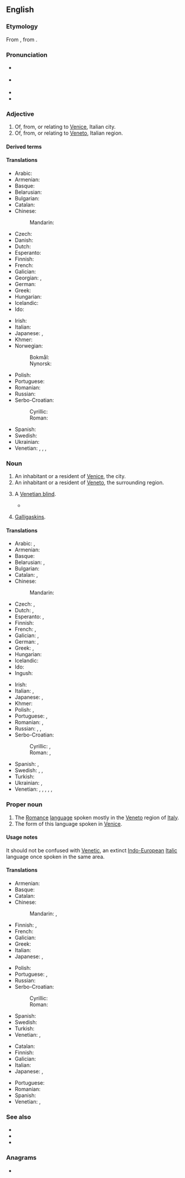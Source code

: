 {{also|venetian}}
==English==

===Etymology===
From {{af|en|Venetia|-an}}, from {{der|en|la|Venetia|t=Venice}}.

===Pronunciation===
* {{a|GA}} {{IPA|en|/vəˈniʃən/}}
* {{a|RP}} {{IPA|en|/vɪˈniːʃən/}}
* {{audio|en|LL-Q1860 (eng)-Vealhurl-Venetian.wav |Audio (UK)}}
* {{rhymes|en|iːʃən|s=3}}

===Adjective===
{{en-adj|-}}

# Of, from, or relating to [[Venice]], Italian city.
# Of, from, or relating to [[Veneto]], Italian region.

====Derived terms====
{{der4|en
|Venetian blind
|Venetian carpet
|Venetian ceruse
|Venetian chalk
|Venetian door
|Venetian glass
|Venetianness
|Venetian red
|Venetian soap
|Venetian sumac
|Venetian swell
|Venetian window
}}

====Translations====
{{trans-top|relating to Venice}}
* Arabic: {{t|ar|بُنْدُقَانِيّ}}
* Armenian: {{t|hy|վենետիկյան}}
* Basque: {{t|eu|veneziar}}
* Belarusian: {{t|be|венецыя́нскі}}
* Bulgarian: {{t|bg| венециа́нски}}
* Catalan: {{t+|ca|venecià}}
* Chinese:
*: Mandarin: {{t|cmn|[[威尼斯]][[的]]|tr=Wēinísī de}}
* Czech: {{t+|cs|benátský}}
* Danish: {{t|da|venetiansk}}
* Dutch: {{t+|nl|Venetiaans}}
* Esperanto: {{t|eo|veneciana}}
* Finnish: {{t+|fi|venetsialainen}}
* French: {{t+|fr|vénitien}}
* Galician: {{t+|gl|veneciano}}
* Georgian: {{t|ka|ვენეციური}}, {{t|ka|ვენეციელი}}
* German: {{t+|de|venezianisch}}
* Greek: {{t+|el|βενετσιάνικος}}
* Hungarian: {{t+|hu|velencei}}
* Icelandic: {{t|is|feneyskur}}
* Ido: {{t|io|Veniziana}}
{{trans-mid}}
* Irish: {{t|ga|Veinéiseach}}
* Italian: {{t+|it|veneziano}}
* Japanese: {{t|ja|[[ヴェネツィア]][[の]]|tr=Venetsia no}}, {{t|ja|[[ベネチア]][[の]]|tr=Benechia no}}
* Khmer: {{t|km|វ៉ិនែសស្យ៉ា}}
* Norwegian:
*: Bokmål: {{t|nb|venetiansk}}
*: Nynorsk: {{t|nn|venetiansk}}
* Polish: {{t+|pl|wenecki}}
* Portuguese: {{t+|pt|veneziano}}
* Romanian: {{t+|ro|venețian}}
* Russian: {{t+|ru|венециа́нский}}
* Serbo-Croatian:
*: Cyrillic: {{t|sh|венецѝја̄нскӣ}}
*: Roman: {{t+|sh|venecìjānskī}}
* Spanish: {{t+|es|veneciano}}
* Swedish: {{t+|sv|venetiansk}}
* Ukrainian: {{t|uk|венеціа́нський}}
* Venetian: {{t|vec|venessian}}, {{t+|vec|venesian}}, {{t|vec|venessiano}}, {{t|vec|venesiano}}
{{trans-bottom}}

===Noun===
{{en-noun}}

# An inhabitant or a resident of [[Venice]], the city.
# An inhabitant or a resident of [[Veneto]], the surrounding region.
# {{lb|en|colloquial}} A [[Venetian blind]].
#* {{quote-book|en|year=1859|author=Mowbray Thomson|authorlink=Mowbray Thomson|title=The Story of Cawnpore|passage=We never saw her ladyship, but the attendants told us, that the '''Venetians''' of her apartments were not impenetrably opaque from within, and that the old lady had seen us, and was concerned for our welfare.}}
# {{lb|en|obsolete|in the plural}} [[galligaskins|Galligaskins]].

====Translations====
{{trans-top|inhabitant of Venice}}
* Arabic: {{t|ar|بُنْدُقَانِيّ|m}}, {{t|ar|بُنْدُقَانِيَّة|f}}
* Armenian: {{t|hy|վենետիկցի}}
* Basque: {{t|eu|veneziar}}
* Belarusian: {{t|be|венецыя́нец|m}}, {{t|be|венецыя́нка|f}}
* Bulgarian: {{t|bg|венециа́нец|m}}
* Catalan: {{t+|ca|venecià|m}}, {{t+|ca|veneciana|f}}
* Chinese:
*: Mandarin: {{t|cmn|[[威尼斯]][[人]]|tr=Wēinísī rén}}
* Czech: {{t+|cs|Benátčan|m}}, {{t+|cs|Benátčanka|f}}
* Dutch: {{t+|nl|Venetiaan|m}}, {{t+|nl|Venetiaanse|f}}
* Esperanto: {{t|eo|veneciano}} {{qualifier|man or woman}}, {{t|eo|venecianino}} {{qualifier|woman}}
* Finnish: {{t+|fi|venetsialainen}}
* French: {{t+|fr|Vénitien|m}}, {{t+|fr|Vénitienne|f}}
* Galician: {{t+|gl|veneciano|m}}, {{t|gl|veneciana|f}}
* German: {{t+|de|Venezianer|m}}, {{t+|de|Venezianerin|f}}
* Greek: {{t+|el|Βενετσιάνος|m}}, {{t+|el|Βενετσιάνα|f}}
* Hungarian: {{t+|hu|velencei}}
* Icelandic: {{t|is|Feneyingur|m}}
* Ido: {{t|io|Veniziano}}
* Ingush: {{t|inh|вендигаз}}
{{trans-mid}}
* Irish: {{t|ga|Veinéiseach|m}}
* Italian: {{t+|it|veneziano|m}}, {{t+|it|veneziana|f}}
* Japanese: {{t|ja|[[ヴェネツィア]][[人]]|tr=ヴェネツィアじん, Venetsia-jin}}, {{t|ja|[[ベネチア]][[人]]|tr=ベネチアじん, Benechia-jin}}
* Khmer: {{t|km|វ៉ិនែសស្យ៉ា|sc=Khmr}}
* Polish: {{t+|pl|wenecjanin|m}}, {{t+|pl|wenecjanka|f}}
* Portuguese: {{t+|pt|veneziano|m}}, {{t|pt|veneziana|f}}
* Romanian: {{t+|ro|venețian|m}}, {{t+|ro|venețiană|f}}
* Russian: {{t+|ru|венециа́нец|m}}, {{t+|ru|венециа́нин|m}}, {{t+|ru|венециа́нка|f}}
* Serbo-Croatian:
*: Cyrillic: {{t|sh|Венеција́нац|m}}, {{t|sh|Венецѝја̄нка|f}}
*: Roman: {{t+|sh|Venecijánac|m}}, {{t|sh|Venecìjānka|f}}
* Spanish: {{t+|es|veneciano|m}}, {{t+|es|veneciana|f}}
* Swedish: {{t+|sv|venetian|c}}, {{t|sv|venetianare|c}} {{qualifier|man or woman}}, {{t+|sv|venetianska|c}} {{qualifier|woman}}
* Turkish: {{t|tr|Venedikli}}
* Ukrainian: {{t|uk|венеціа́нець|m}}, {{t|uk|венеціа́нка|f}}
* Venetian: {{t|vec|venessian|m}}, {{t|vec|venessiano|m}}, {{t|vec|venessiana|f}}, {{t+|vec|venesian|m}}, {{t|vec|venesiano|m}}, {{t|vec|venesiana|f}}
{{trans-bottom}}

===Proper noun===
{{en-proper noun}}
{{wikipedia|Venetian language}}

# The [[Romance]] [[language]] spoken mostly in the [[Veneto]] region of [[Italy]].
# The form of this language spoken in [[Venice]].

====Usage notes====
It should not be confused with [[Venetic]], an extinct [[Indo-European]] [[Italic]] language once spoken in the same area.

====Translations====
{{trans-top|Romance language spoken in Veneto}}
* Armenian: {{t|hy|[[Վենետիկ|Վենետիկի]] [[բարբառ]]}}
* Basque: {{t+|eu|veneziera}}
* Catalan: {{t+|ca|vènet|m}}
* Chinese:
*: Mandarin: {{t|cmn|威尼斯語}}, {{t|cmn|威尼斯语|tr=Wēinísī yǔ}}
* Finnish: {{t+|fi|venetsia}}, {{t+|fi|veneto}}
* French: {{t+|fr|vénitien|m}}
* Galician: {{t+|gl|véneto|m}}
* Greek: {{t+|el|βενετικά|n-p}}
* Italian: {{t+|it|veneto|m}}
* Japanese: {{t|ja|ヴェネト語|tr=ヴェネトご, Veneto-go}}, {{t|ja|ベネト語|tr=ベネトご, Beneto-go}}
{{trans-mid}}
* Polish: {{t+|pl|wenecki|m}}
* Portuguese: {{t+|pt|vêneto|m}}, {{t+|pt|véneto|m}}
* Russian: {{t+|ru|вене́тский|m}}
* Serbo-Croatian:
*: Cyrillic: {{t|sh|венецѝја̄нскӣ|m}}
*: Roman: {{t+|sh|venecìjānskī|m}}
* Spanish: {{t+|es|véneto|m}}
* Swedish: {{t+|sv|venetianska|c}}
* Turkish: {{t+|tr|Venedikçe}}
* Venetian: {{t+|vec|vèneto|m}}, {{t|vec|[[łéngua]] [[vèneta]]|f}}
{{trans-bottom}}

{{trans-top|form of Venetian spoken in Venice}}
* Catalan: {{t+|ca|venecià|m}}
* Finnish: {{t|fi|[[Venetsian]] [[murre]]}}
* Galician: {{t+|gl|veneciano|m}}
* Italian: {{t+|it|veneziano|m}}
* Japanese: {{t+|ja|ヴェネツィア語|tr=ヴェネツィアご, Venetsia-go}}, {{t|ja|ベネチア語|tr=ベネチアご, Benechia-go}}
{{trans-mid}}
* Portuguese: {{t+|pt|veneziano|m}}
* Romanian: {{t+|ro|venețiană|f}}
* Spanish: {{t+|es|veneciano|m}}
* Venetian: {{t+|vec|venesian|m}}, {{t|vec|venessian|m}}
{{trans-bottom}}

===See also===
* {{langcat|vec}}
* {{ISO 639|ref=1|3=vec}}
* {{linguist list|vec}}

===Anagrams===
* {{anagrams|en|a=aeeinntv|Aventine}}

{{topics|en|Demonyms|Languages|Veneto|Venice}}